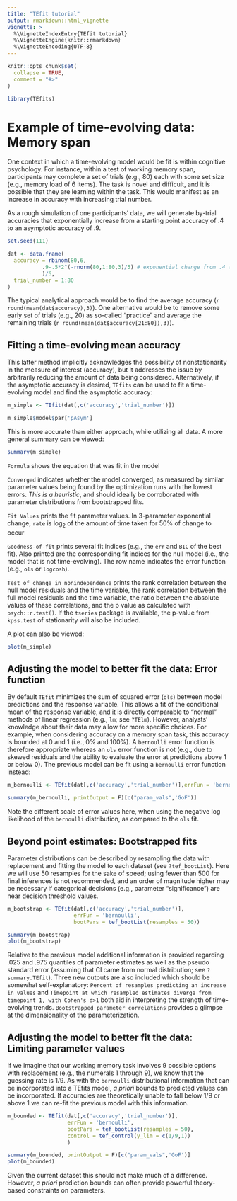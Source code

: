 ```yaml
---
title: "TEfit tutorial"
output: rmarkdown::html_vignette
vignette: >
  %\VignetteIndexEntry{TEfit tutorial}
  %\VignetteEngine{knitr::rmarkdown}
  %\VignetteEncoding{UTF-8}
---
```


```r
knitr::opts_chunk$set(
  collapse = TRUE,
  comment = "#>"
)
```

```r
library(TEfits)
```

# Example of time-evolving data: Memory span

One context in which a time-evolving model would be fit is within cognitive psychology. For instance, within a test of working memory span, participants may complete a set of trials (e.g., 80) each with some set size (e.g., memory load of 6 items). The task is novel and difficult, and it is possible that they are learning within the task. This would manifest as an increase in accuracy with increasing trial number.

As a rough simulation of one participants' data, we will generate by-trial accuracies that exponentially increase from a starting point accuracy of .4 to an asymptotic accuracy of .9.

```r
set.seed(111)

dat <- data.frame(
  accuracy = rbinom(80,6,
           .9-.5*2^(-rnorm(80,1:80,3)/5) # exponential change from .4 to .9 with a rate [half-change time constant] of log2(5+1)=2.58
           )/6,
  trial_number = 1:80
)
```

The typical analytical approach would be to find the average accuracy (`r round(mean(dat$accuracy),3)`). One alternative would be to remove some early set of trials (e.g., 20) as so-called "practice" and average the remaining trials (`r round(mean(dat$accuracy[21:80]),3)`).

## Fitting a time-evolving mean accuracy

This latter method implicitly acknowledges the possibility of nonstationarity in the measure of interest (accuracy), but it addresses the issue by arbitrarily reducing the amount of data being considered. Alternatively, if the asymptotic accuracy is desired, `TEfits` can be used to fit a time-evolving model and find the asymptotic accuracy:

```r
m_simple <- TEfit(dat[,c('accuracy','trial_number')])
```

```r
m_simple$model$par['pAsym']
```

This is more accurate than either approach, while utilizing all data. A more general summary can be viewed:

```r
summary(m_simple)
```

`Formula` shows the equation that was fit in the model

`Converged` indicates whether the model converged, as measured by similar parameter values being found by the optimization runs with the lowest errors. *This is a heuristic*, and should ideally be corroborated with parameter distributions from bootstrapped fits.

`Fit Values` prints the fit parameter values. In 3-parameter exponential change, `rate` is log~2~ of the amount of time taken for 50% of change to occur

`Goodness-of-fit` prints several fit indices (e.g., the `err` and `BIC` of the best fit). Also printed are the corresponding fit indices for the null model (i.e., the model that is not time-evolving). The row name indicates the error function (e.g., `ols` or `logcosh`).

`Test of change in nonindependence` prints the rank correlation between the null model residuals and the time variable, the rank correlation between the full model residuals and the time variable, the ratio between the absolute values of these correlations, and the p value as calculated with `psych::r.test()`. If the `tseries` package is available, the p-value from `kpss.test` of stationarity will also be included.

A plot can also be viewed:

```r
plot(m_simple)
```

## Adjusting the model to better fit the data: Error function

By default `TEfit` minimizes the sum of squared error (`ols`) between model predictions and the response variable. This allows a fit of the conditional mean of the response variable, and it is directly comparable to "normal" methods of linear regression (e.g., `lm`; see `?TElm`). However, analysts' knowledge about their data may allow for more specific choices. For example, when considering accuracy on a memory span task, this accuracy is bounded at 0 and 1 (i.e., 0% and 100%). A `bernoulli` error function is therefore appropriate whereas an `ols` error function is not (e.g., due to skewed residuals and the ability to evaluate the error at predictions above 1 or below 0). The previous model can be fit using a `bernoulli` error function instead:

```r
m_bernoulli <- TEfit(dat[,c('accuracy','trial_number')],errFun = 'bernoulli')

```
```r
summary(m_bernoulli, printOutput = F)[c("param_vals",'GoF')]
```

Note the different scale of error values here, when using the negative log likelihood of the `bernoulli` distribution, as compared to the `ols` fit.

## Beyond point estimates: Bootstrapped fits

Parameter distributions can be described by resampling the data with replacement and fitting the model to each dataset (see `?tef_bootList`). Here we will use 50 resamples for the sake of speed; using fewer than 500 for final inferences is not recommended, and an order of magnitude higher may be necessary if categorical decisions (e.g., parameter "significance") are near decision threshold values.

```r
m_bootstrap <- TEfit(dat[,c('accuracy','trial_number')],
                     errFun = 'bernoulli',
                     bootPars = tef_bootList(resamples = 50))

```
```r
summary(m_bootstrap)
plot(m_bootstrap)
```

Relative to the previous model additional information is provided regarding .025 and .975 quantiles of parameter estimates as well as the pseudo standard error (assuming that CI came from normal distribution; see `?summary.TEfit`). Three new outputs are also included which should be somewhat self-explanatory: `Percent of resamples predicting an increase in values` and `Timepoint at which resampled estimates diverge from timepoint 1, with Cohen's d>1` both aid in interpreting the strength of time-evolving trends. `Bootstrapped parameter correlations` provides a glimpse at the dimensionality of the parameterization.

## Adjusting the model to better fit the data: Limiting parameter values

If we imagine that our working memory task involves 9 possible options with replacement (e.g., the numerals 1 through 9), we know that the guessing rate is 1/9. As with the `bernoulli` distributional information that can be incorporated into a TEfits model, *a priori* bounds to predicted values can be incorporated. If accuracies are theoretically unable to fall below 1/9 or above 1 we can re-fit the previous model with this information.

```r
m_bounded <- TEfit(dat[,c('accuracy','trial_number')],
                   errFun = 'bernoulli',
                   bootPars = tef_bootList(resamples = 50),
                   control = tef_control(y_lim = c(1/9,1))
                   )

```
```r
summary(m_bounded, printOutput = F)[c("param_vals",'GoF')]
plot(m_bounded)
```

Given the current dataset this should not make much of a difference. However, *a priori* prediction bounds can often provide powerful theory-based constraints on parameters.
